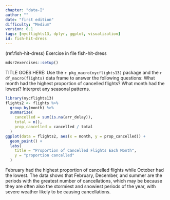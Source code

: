 ```yaml
---
chapter: "data-I"
author: ""
date: "first edition"
difficulty: "Medium"
version: 0.1
tags: [nycflights13, dplyr, ggplot, visualization]
id: fish-hit-dress 
---
```


(ref:fish-hit-dress) Exercise in file fish-hit-dress

```r
mdsr2exercises::setup()
```

TITLE GOES HERE: Use the `r pkg_macro(nycflights13)` package and the `r df_macro(flights)` data frame to answer the following questions: What month had the highest proportion of cancelled flights?  What month had the lowest?  Interpret any seasonal patterns.

<!--begin-answer-->
```r
library(nycflights13)
flights2 <- flights %>%
  group_by(month) %>%
  summarize(
    cancelled = sum(is.na(arr_delay)),
    total = n(),
    prop_cancelled = cancelled / total
  )
ggplot(data = flights2, aes(x = month, y = prop_cancelled)) +
  geom_point() +
  labs(
    title = "Proportion of Cancelled Flights Each Month",
    y = "proportion cancelled"
  )
```

February had the highest proportion of cancelled flights while October had the lowest. The data shows that February, December, and summer are the periods with the greatest number of cancellations, which may be because they are often also the stormiest and snowiest periods of the year, with severe weather likely to be causing cancellations.

<!--end-answer-->
